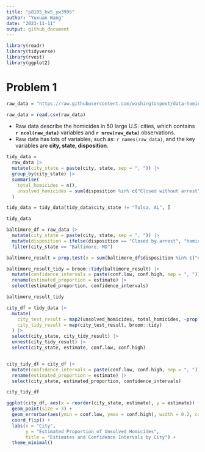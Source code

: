 ```yaml
---
title: "p8105_hw5_yw3995"
author: "Yuxuan Wang"
date: "2023-11-11"
output: github_document
---
```


```r
library(readr)
library(tidyverse)
library(rvest)
library(ggplot2)
```

# Problem 1

```r
raw_data = "https://raw.githubusercontent.com/washingtonpost/data-homicides/master/homicide-data.csv"

raw_data = read.csv(raw_data)
```

* Raw data describe the homicides in 50 large U.S. cities, which contains **`r ncol(raw_data)`** variables and **`r nrow(raw_data)`** observations.
* Raw data has lots of variables, such as: `r names(raw_data)`, and the key variables are **city, state, disposition**.

```r
tidy_data =
  raw_data |> 
  mutate(city_state = paste(city, state, sep = ", ")) |> 
  group_by(city_state) |> 
  summarise(
    total_homicides = n(), 
    unsolved_homicides = sum(disposition %in% c("Closed without arrest", "Open/No arrest"))  
  )

tidy_data = tidy_data[tidy_data$city_state != "Tulsa, AL", ] 

tidy_data
```

```r
baltimore_df = raw_data |> 
  mutate(city_state = paste(city, state, sep = ", ")) |> 
  mutate(disposition = ifelse(disposition == "Closed by arrest", "homicides", "unsolved_homicides")) |> 
  filter(city_state == "Baltimore, MD")

baltimore_result = prop.test(x = sum(baltimore_df$disposition %in% c("unsolved_homicides")), n = nrow(baltimore_df), correct = FALSE)

baltimore_result_tidy = broom::tidy(baltimore_result) |> 
  mutate(confidence_intervals = paste(conf.low, conf.high, sep = ", ")) |> 
  rename(estimated_proportion = estimate) |> 
  select(estimated_proportion, confidence_intervals) 

baltimore_result_tidy
```

```r
city_df = tidy_data |> 
  mutate(
    city_test_result = map2(unsolved_homicides, total_homicides, ~prop.test(x = .x, n = .y)),
    city_tidy_result = map(city_test_result, broom::tidy)
  ) |> 
  select(city_state, city_tidy_result) |> 
  unnest(city_tidy_result) |> 
  select(city_state, estimate, conf.low, conf.high) 


city_tidy_df = city_df |> 
  mutate(confidence_intervals = paste(conf.low, conf.high, sep = ", ")) |> 
  rename(estimated_proportion = estimate) |> 
  select(city_state, estimated_proportion, confidence_intervals)

city_tidy_df
```

```r
ggplot(city_df, aes(x = reorder(city_state, estimate), y = estimate)) +
  geom_point(size = 3) +
  geom_errorbar(aes(ymin = conf.low, ymax = conf.high), width = 0.2, color = "red") +
  coord_flip() +  
  labs(x = "City",
       y = "Estimated Proportion of Unsolved Homicides",
       title = "Estimates and Confidence Intervals by City") +
  theme_minimal()
```